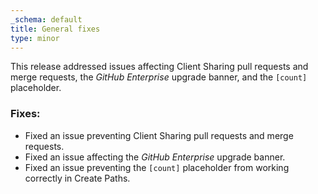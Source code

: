 ```yaml
---
_schema: default
title: General fixes
type: minor
---
```

This release addressed issues affecting Client Sharing pull requests and merge requests, the *GitHub Enterprise* upgrade banner, and the `[count]` placeholder.

### Fixes:

* Fixed an issue preventing Client Sharing pull requests and merge requests.
* Fixed an issue affecting the *GitHub Enterprise* upgrade banner.
* Fixed an issue preventing the `[count]` placeholder from working correctly in Create Paths.